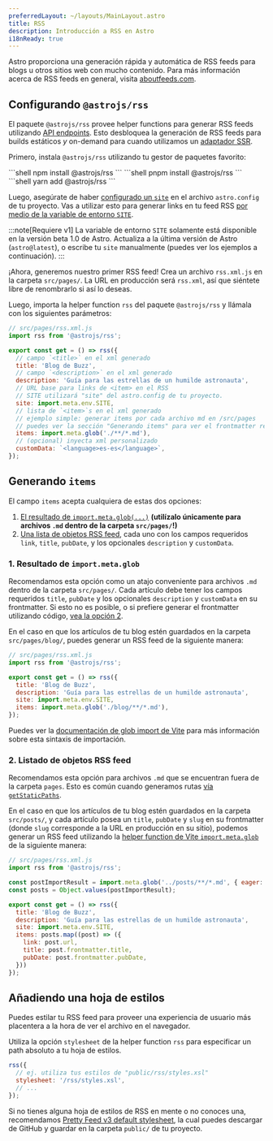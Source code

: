 ```yaml
---
preferredLayout: ~/layouts/MainLayout.astro
title: RSS
description: Introducción a RSS en Astro
i18nReady: true
---
```



Astro proporciona una generación rápida y automática de RSS feeds para blogs u otros sitios web con mucho contenido. Para más información acerca de RSS feeds en general, visita [aboutfeeds.com](https://aboutfeeds.com/).

## Configurando `@astrojs/rss`

El paquete `@astrojs/rss` provee helper functions para generar RSS feeds utilizando [API endpoints](/es/core-concepts/endpoints/#endpoints-de-archivos-estáticos). Esto desbloquea la generación de RSS feeds para builds estáticos _y_ on-demand para cuando utilizamos un [adaptador SSR](/es/guides/server-side-rendering/#añadiendo-un-adaptador).

Primero, instala `@astrojs/rss` utilizando tu gestor de paquetes favorito:

<PackageManagerTabs>
  <Fragment slot="npm">
  ```shell
  npm install @astrojs/rss
  ```
  </Fragment>
  <Fragment slot="pnpm">
  ```shell
  pnpm install @astrojs/rss
  ```
  </Fragment>
  <Fragment slot="yarn">
  ```shell
  yarn add @astrojs/rss
  ```
  </Fragment>
</PackageManagerTabs>

Luego, asegúrate de haber [configurado un `site`](/es/reference/configuration-reference/#site) en el archivo `astro.config` de tu proyecto. Vas a utilizar esto para generar links en tu feed RSS [por medio de la variable de entorno `SITE`](/es/guides/environment-variables/#variables-de-entorno-predeterminadas).

:::note[Requiere v1]
La variable de entorno `SITE` solamente está disponible en la versión beta 1.0 de Astro. Actualiza a la última versión de Astro (`astro@latest`), o escribe tu `site` manualmente (puedes ver los ejemplos a continuación).
:::

¡Ahora, generemos nuestro primer RSS feed! Crea un archivo `rss.xml.js` en la carpeta `src/pages/`. La URL en producción será `rss.xml`, así que siéntete libre de renombrarlo si así lo deseas.

Luego, importa la helper function `rss` del paquete `@astrojs/rss` y llámala con los siguientes parámetros:

```js
// src/pages/rss.xml.js
import rss from '@astrojs/rss';

export const get = () => rss({
  // campo `<title>` en el xml generado
  title: 'Blog de Buzz',
  // campo `<description>` en el xml generado
  description: 'Guía para las estrellas de un humilde astronauta',
  // URL base para links de <item> en el RSS
  // SITE utilizará "site" del astro.config de tu proyecto.
  site: import.meta.env.SITE,
  // lista de `<item>`s en el xml generado
  // ejemplo simple: generar items por cada archivo md en /src/pages
  // puedes ver la sección "Generando items" para ver el frontmatter requerido y casos de uso avanzados
  items: import.meta.glob('./**/*.md'),
  // (opcional) inyecta xml personalizado
  customData: `<language>es-es</language>`,
});
```

## Generando `items`

El campo `items` acepta cualquiera de estas dos opciones:

1. [El resultado de `import.meta.glob(...)`](#1-resultado-de-importmetaglob) **(utilízalo únicamente para archivos `.md` dentro de la carpeta `src/pages/`!)**
2. [Una lista de objetos RSS feed](#2-listado-de-objetos-rss-feed), cada uno con los campos requeridos `link`, `title`, `pubDate`, y los opcionales `description` y `customData`.

### 1. Resultado de `import.meta.glob`

Recomendamos esta opción como un atajo conveniente para archivos `.md` dentro de la carpeta `src/pages/`. Cada artículo debe tener los campos requeridos `title`, `pubDate` y los opcionales `description` y `customData` en su frontmatter. Si esto no es posible, o si prefiere generar el frontmatter utilizando código, [vea la opción 2](#2-listado-de-objetos-rss-feed).

En el caso en que los artículos de tu blog estén guardados en la carpeta `src/pages/blog/`, puedes generar un RSS feed de la siguiente manera:

```js
// src/pages/rss.xml.js
import rss from '@astrojs/rss';

export const get = () => rss({
  title: 'Blog de Buzz',
  description: 'Guía para las estrellas de un humilde astronauta',
  site: import.meta.env.SITE,
  items: import.meta.glob('./blog/**/*.md'),
});
```

Puedes ver la [documentación de glob import de Vite](https://vitejs.dev/guide/features.html#glob-import) para más información sobre esta sintaxis de importación.

### 2. Listado de objetos RSS feed

Recomendamos esta opción para archivos `.md` que se encuentran fuera de la carpeta `pages`. Esto es común cuando generamos rutas [vía `getStaticPaths`](/es/reference/api-reference/#getstaticpaths).

En el caso en que los artículos de tu blog estén guardados en la carpeta `src/posts/`, y cada artículo posea un `title`, `pubDate` y `slug` en su frontmatter (donde `slug` corresponde a la URL en producción en su sitio), podemos generar un RSS feed utilizando la [helper function de Vite `import.meta.glob`](https://vitejs.dev/guide/features.html#glob-import) de la siguiente manera:

```js
// src/pages/rss.xml.js
import rss from '@astrojs/rss';

const postImportResult = import.meta.glob('../posts/**/*.md', { eager: true });
const posts = Object.values(postImportResult);

export const get = () => rss({
  title: 'Blog de Buzz',
  description: 'Guía para las estrellas de un humilde astronauta',
  site: import.meta.env.SITE,
  items: posts.map((post) => ({
    link: post.url,
    title: post.frontmatter.title,
    pubDate: post.frontmatter.pubDate,
  }))
});
```

## Añadiendo una hoja de estilos

Puedes estilar tu RSS feed para proveer una experiencia de usuario más placentera a la hora de ver el archivo en el navegador.

Utiliza la opción `stylesheet` de la helper function `rss` para especificar un path absoluto a tu hoja de estilos.

```js
rss({
  // ej. utiliza tus estilos de "public/rss/styles.xsl"
  stylesheet: '/rss/styles.xsl',
  // ...
});
```

Si no tienes alguna hoja de estilos de RSS en mente o no conoces una, recomendamos [Pretty Feed v3 default stylesheet](https://github.com/genmon/aboutfeeds/blob/main/tools/pretty-feed-v3.xsl), la cual puedes descargar de GitHub y guardar en la carpeta `public/` de tu proyecto.

